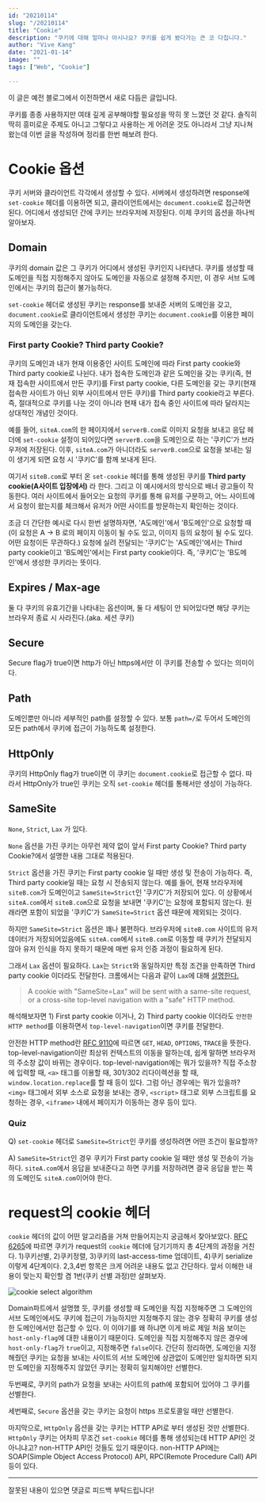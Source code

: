 ```yaml
---
id: "20210114"
slug: "/20210114"
title: "Cookie"
description: "쿠키에 대해 얼마나 아시나요? 쿠키를 쉽게 봤다가는 큰 코 다칩니다."
author: "Vive Kang"
date: "2021-01-14"
image: ""
tags: ["Web", "Cookie"]

---
```


이 글은 예전 블로그에서 이전하면서 새로 다듬은 글입니다.

쿠키를 종종 사용하지만 여태 깊게 공부해야할 필요성을 딱히 못 느꼈던 것 같다. 솔직히 딱히 흥미로운 주제도 아니고 그렇다고 사용하는 게 어려운 것도 아니라서 그냥 지나쳐 왔는데 이번 글을 작성하며 정리를 한번 해보려 한다.

# Cookie 옵션
쿠키 서버와 클라이언트 각각에서 생성할 수 있다. 서버에서 생성하려면 response에 `set-cookie` 헤더를 이용하면 되고, 클라이언트에서는 `document.cookie`로 접근하면 된다. 어디에서 생성되던 간에 쿠키는 브라우저에 저장된다. 이제 쿠키의 옵션을 하나씩 알아보자.

## Domain
쿠키의 domain 값은 그 쿠키가 어디에서 생성된 쿠키인지 나타낸다. 쿠키를 생성할 때 도메인을 직접 지정해주지 않아도 도메인을 자동으로 설정해 주지만, 이 경우 서브 도메인에서는 쿠키의 접근이 불가능하다. 

`set-cookie` 헤더로 생성된 쿠키는 response를 보내준 서버의 도메인을 갖고, `document.cookie`로 클라이언트에서 생성한 쿠키는 `document.cookie`를 이용한 페이지의 도메인을 갖는다.

### First party Cookie? Third party Cookie?
쿠키의 도메인과 내가 현재 이용중인 사이트 도메인에 따라 First party cookie와 Third party cookie로 나뉜다. 내가 접속한 도메인과 같은 도메인을 갖는 쿠키(즉, 현재 접속한 사이트에서 만든 쿠키)를 First party cookie, 다른 도메인을 갖는 쿠키(현재 접속한 사이트가 아닌 외부 사이트에서 만든 쿠키)를 Third party cookie라고 부른다. 즉, 절대적으로 쿠키를 나눈 것이 아니라 현재 내가 접속 중인 사이트에 따라 달라지는 상대적인 개념인 것이다.

예를 들어, `siteA.com`의 한 페이지에서 `serverB.com`로 이미지 요청을 보내고 응답 헤더에 `set-cookie` 설정이 되어있다면 `serverB.com`을 도메인으로 하는 '쿠키C'가 브라우저에 저장된다. 이후, `siteA.com`가 아니더라도 `serverB.com`으로 요청을 보내는 일이 생기게 되면 요청 시 '쿠키C'를 함께 보내게 된다.

여기서 `siteB.com`로 부터 온 `set-cookie` 헤더를 통해 생성된 쿠키를 **Third party cookie(A사이트 입장에서)** 라 한다. 그리고 이 예시에서의 방식으로 배너 광고들이 작동한다. 여러 사이트에서 들어오는 요청의 쿠키를 통해 유저를 구분하고, 어느 사이트에서 요청이 왔는지를 체크해서 유저가 어떤 사이트를 방문하는지 확인하는 것이다.

조금 더 간단한 예시로 다시 한번 설명하자면, 'A도메인'에서 'B도메인'으로 요청할 때(이 요청은 A -> B 로의 페이지 이동이 될 수도 있고, 이미지 등의 요청이 될 수도 있다. 어떤 요청이든 무관하다.) 요청에 실려 전달되는 '쿠키C'는 'A도메인'에서는 Third party cookie이고 'B도메인'에서는 First party cookie이다. 즉, '쿠키C'는 'B도메인'에서 생성한 쿠키라는 뜻이다.

## Expires / Max-age
둘 다 쿠키의 유효기간을 나타내는 옵션이며, 둘 다 세팅이 안 되어있다면 해당 쿠키는 브라우저 종료 시 사라진다.(aka. 세션 쿠키)

## Secure
Secure flag가 true이면 http가 아닌 https에서만 이 쿠키를 전송할 수 있다는 의미이다.

## Path
도메인뿐만 아니라 세부적인 path를 설정할 수 있다. 보통 `path=/`로 두어서 도메인의 모든 path에서 쿠키에 접근이 가능하도록 설정한다.

## HttpOnly
쿠키의 HttpOnly flag가 true이면 이 쿠키는 `document.cookie`로 접근할 수 없다. 따라서 HttpOnly가 true인 쿠키는 오직 `set-cookie` 헤더를 통해서만 생성이 가능하다.

## SameSite
`None`, `Strict`, `Lax` 가 있다.

`None` 옵션을 가진 쿠키는 아무런 제약 없이 앞서 <HeadingLink href="#First%20party%20Cookie?%20Third%20party%20Cookie?">First party Cookie? Third party Cookie?</HeadingLink>에서 설명한 내용 그대로 적용된다.

`Strict` 옵션을 가진 쿠키는 First party cookie 일 때만 생성 및 전송이 가능하다. 즉, Third party cookie일 때는 요청 시 전송되지 않는다. 예를 들어, 현재 브라우저에 `siteB.com`가 도메인이고 `SameSite=Strict`인 '쿠키C'가 저장되어 있다. 이 상황에서 `siteA.com`에서 `siteB.com`으로 요청을 보내면 '쿠키C'는 요청에 포함되지 않는다. 원래라면 포함이 되었을 '쿠키C'가 `SameSite=Strict` 옵션 때문에 제외되는 것이다.

하지만 `SameSite=Strict` 옵션은 꽤나 불편하다. 브라우저에 `siteB.com` 사이트의 유저 데이터가 저장되어있음에도 `siteA.com`에서 `siteB.com`로 이동할 때 쿠키가 전달되지 않아 유저 인식을 하지 못하기 때문에 매번 유저 인증 과정이 필요하게 된다.

그래서 `Lax` 옵션이 필요하다. `Lax`는 `Strict`와 동일하지만 특정 조건을 만족하면 Third party cookie 이더라도 전달한다. 크롬에서는 다음과 같이 `Lax`에 대해 [설명한다.](https://www.chromium.org/administrators/policy-list-3/cookie-legacy-samesite-policies/)

> A cookie with "SameSite=Lax" will be sent with a same-site request, or a cross-site top-level navigation with a "safe" HTTP method.

해석해보자면 1) First party cookie 이거나, 2) Third party cookie 이더라도 `안전한 HTTP method`를 이용하면서 `top-level-navigation`이면 쿠키를 전달한다.

안전한 HTTP method란 [RFC 9110](https://developer.mozilla.org/en-US/docs/Glossary/Safe/HTTP)에 따르면 `GET`, `HEAD`, `OPTIONS`, `TRACE`을 뜻한다. top-level-navigation이란 최상위 컨텍스트의 이동을 말하는데, 쉽게 말하면 브라우저의 주소창 값이 바뀌는 경우이다. top-level-navigation에는 뭐가 있을까? 직접 주소창에 입력할 때, `<a>` 태그를 이용할 때, 301/302 리다이렉션을 할 때, `window.location.replace`를 할 때 등이 있다. 그럼 아닌 경우에는 뭐가 있을까? `<img>` 태그에서 외부 소스로 요청을 보내는 경우, `<script>` 태그로 외부 스크립트를 요청하는 경우, `<iframe>` 내에서 페이지가 이동하는 경우 등이 있다.

### Quiz
Q) `set-cookie` 헤더로 `SameSite=Strict`인 쿠키를 생성하려면 어떤 조건이 필요할까?

A) `SameSite=Strict`인 경우 쿠키가 First party cookie 일 때만 생성 및 전송이 가능하다. `siteA.com`에서 응답을 보내준다고 하면 쿠키를 저장하려면 결국 응답을 받는 쪽의 도메인도 `siteA.com`이어야 한다.

# request의 cookie 헤더
`cookie` 헤더의 값이 어떤 알고리즘을 거쳐 만들어지는지 궁금해서 찾아보았다. [RFC 6265](https://www.rfc-editor.org/rfc/rfc6265.html#section-5.4)에 따르면 쿠키가 request의 `cookie` 헤더에 담기기까지 총 4단계의 과정을 거친다. 1)쿠키선별, 2)쿠키정렬, 3)쿠키의 last-access-time 업데이트, 4)쿠키 serialize 이렇게 4단계이다. 2,3,4번 항목은 크게 어려운 내용도 없고 간단하다. 앞서 이해한 내용이 맞는지 확인할 겸 1번(쿠키 선별 과정)만 살펴보자.

![cookie select algorithm](../statics/images/cookie_header_algorithm1.jpeg)

<HeadingLink href="#Domain">Domain</HeadingLink>파트에서 설명했 듯, 쿠키를 생성할 때 도메인을 직접 지정해주면 그 도메인의 서브 도메인에서도 쿠키에 접근이 가능하지만 지정해주지 않는 경우 정확히 쿠키를 생성한 도메인에서만 접근할 수 있다. 이 이야기를 왜 하냐면 이게 바로 제일 처음 보이는 `host-only-flag`에 대한 내용이기 때문이다. 도메인을 직접 지정해주지 않은 경우에 `host-only-flag`가 `true`이고, 지정해주면 `false`이다. 간단히 정리하면, 도메인을 지정해줬던 쿠키는 요청을 보내는 사이트의 서브 도메인에 상관없이 도메인만 일치하면 되지만 도메인을 지정해주지 않았던 쿠키는 정확히 일치해야만 선별한다.

두번째로, 쿠키의 path가 요청을 보내는 사이트의 path에 포함되어 있어야 그 쿠키를 선별한다.

세번째로, `Secure` 옵션을 갖는 쿠키는 요청이 https 프로토콜일 때만 선별한다.

마지막으로, `HttpOnly` 옵션을 갖는 쿠키는 HTTP API로 부터 생성된 것만 선별한다. `HttpOnly` 쿠키는 어차피 무조건 `set-cookie` 헤더를 통해 생성되는데 HTTP API인 것 아니냐고? non-HTTP API인 것들도 있기 때문이다. non-HTTP API에는 SOAP(Simple Object Access Protocol) API, RPC(Remote Procedure Call) API 등이 있다.

---

잘못된 내용이 있으면 댓글로 피드백 부탁드립니다!
